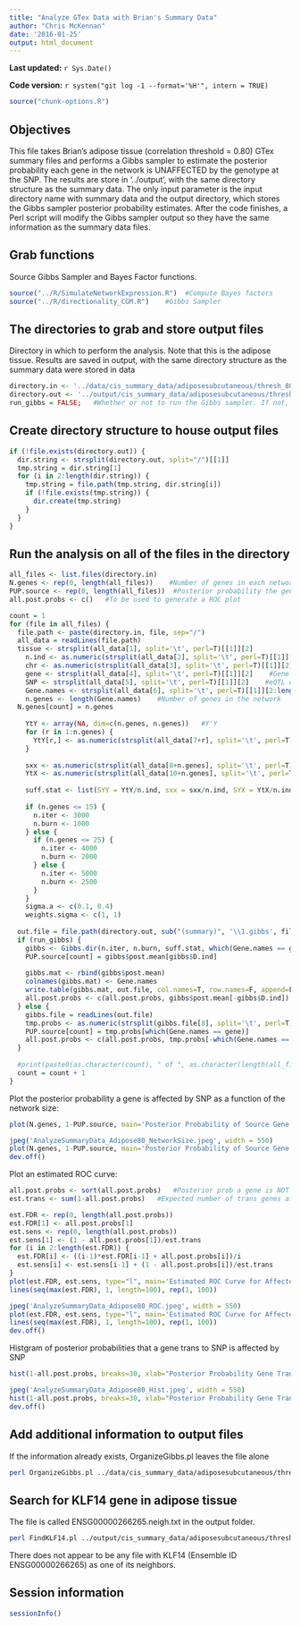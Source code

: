 ```yaml
---
title: "Analyze GTex Data with Brian's Summary Data"
author: "Chris McKennan"
date: '2016-01-25'
output: html_document
---
```


**Last updated:** `r Sys.Date()`

**Code version:** `r system("git log -1 --format='%H'", intern = TRUE)`

```r
source("chunk-options.R")
```

## Objectives

This file takes Brian's adipose tissue (correlation threshold = 0.80) GTex summary files and performs a Gibbs sampler to estimate the posterior probability each gene in the network is UNAFFECTED by the genotype at the SNP. The results are store in '../output', with the same directory structure as the summary data. The only input parameter is the input directory name with summary data and the output directory, which stores the Gibbs sampler posterior probability estimates. After the code finishes, a Perl script will modify the Gibbs sampler output so they have the same information as the summary data files.


## Grab functions

Source Gibbs Sampler and Bayes Factor functions.

```r
source("../R/SimulateNetworkExpression.R")  #Compute Bayes factors
source("../R/directionality_CGM.R")    #Gibbs Sampler
```

## The directories to grab and store output files

Directory in which to perform the analysis. Note that this is the adipose tissue. Results are saved in output, with the same directory structure as the summary data were stored in data

```r
directory.in <- '../data/cis_summary_data/adiposesubcutaneous/thresh_80'
directory.out <- '../output/cis_summary_data/adiposesubcutaneous/thresh_80'
run_gibbs = FALSE;   #Whether or not to run the Gibbs sampler. If not, I just look for the file in 'directory.out' to get the necessary information 
```

## Create directory structure to house output files

```r
if (!file.exists(directory.out)) {
  dir.string <- strsplit(directory.out, split="/")[[1]]
  tmp.string = dir.string[1]
  for (i in 2:length(dir.string)) {
    tmp.string = file.path(tmp.string, dir.string[i])
    if (!file.exists(tmp.string)) {
      dir.create(tmp.string)
    }
  }
}
```


## Run the analysis on all of the files in the directory

```r
all_files <- list.files(directory.in)
N.genes <- rep(0, length(all_files))    #Number of genes in each network
PUP.source <- rep(0, length(all_files))  #Posterior probability the gene cis to the eQTL is unaffected
all.post.probs <- c()   #To be used to generate a ROC plot

count = 1
for (file in all_files) {
  file.path <- paste(directory.in, file, sep="/")
  all_data = readLines(file.path)
  tissue <- strsplit(all_data[1], split='\t', perl=T)[[1]][2]
	n.ind <- as.numeric(strsplit(all_data[2], split='\t', perl=T)[[1]][2])   #Number of independent measurements
	chr <- as.numeric(strsplit(all_data[3], split='\t', perl=T)[[1]][2])    #Chromosome number
	gene <- strsplit(all_data[4], split='\t', perl=T)[[1]][2]    #Gene of interest
	SNP <- strsplit(all_data[5], split='\t', perl=T)[[1]][2]    #eQTL of interest
	Gene.names <- strsplit(all_data[6], split='\t', perl=T)[[1]][2:length(strsplit(all_data[6], split='\t', perl=T)[[1]])]   #Column names for Y'Y
	n.genes <- length(Gene.names)    #Number of genes in the network
  N.genes[count] = n.genes
	
	YtY <- array(NA, dim=c(n.genes, n.genes))   #Y'Y
	for (r in 1:n.genes) {
	  YtY[r,] <- as.numeric(strsplit(all_data[7+r], split='\t', perl=T)[[1]])
	}
	
	sxx <- as.numeric(strsplit(all_data[8+n.genes], split='\t', perl=T)[[1]][2])   #X'X, a scalar
	YtX <- as.numeric(strsplit(all_data[10+n.genes], split='\t', perl=T)[[1]])    #Y'X, a vector
	
	suff.stat <- list(SYY = YtY/n.ind, sxx = sxx/n.ind, SYX = YtX/n.ind, SY1 = rep(0, n.genes), mu.g = 0)
	
	if (n.genes <= 15) {
	  n.iter <- 3000
	  n.burn <- 1000
	} else {
	  if (n.genes <= 25) {
	    n.iter <- 4000
	    n.burn <- 2000
	  } else {
	    n.iter <- 5000
	    n.burn <- 2500
	  }
	}
	sigma.a <- c(0.1, 0.4)
	weights.sigma <- c(1, 1)
	
  out.file = file.path(directory.out, sub("(summary)", '\\1.gibbs', file, perl=T))
  if (run_gibbs) {
    gibbs <- Gibbs.dir(n.iter, n.burn, suff.stat, which(Gene.names == gene), n.ind, sigma.a, weights.sigma, n.genes-1)
    PUP.source[count] = gibbs$post.mean[gibbs$D.ind]
  
    gibbs.mat <- rbind(gibbs$post.mean)
    colnames(gibbs.mat) <- Gene.names
    write.table(gibbs.mat, out.file, col.names=T, row.names=F, append=F, quote=F, sep="\t")
    all.post.probs <- c(all.post.probs, gibbs$post.mean[-gibbs$D.ind])
  } else {
    gibbs.file = readLines(out.file)
    tmp.probs <- as.numeric(strsplit(gibbs.file[8], split='\t', perl=T)[[1]])
    PUP.source[count] = tmp.probs[which(Gene.names == gene)]
    all.post.probs <- c(all.post.probs, tmp.probs[-which(Gene.names == gene)])
  }
  
  #print(paste0(as.character(count), " of ", as.character(length(all_files))))
  count = count + 1
}
```

Plot the posterior probability a gene is affected by SNP as a function of the network size:
```r
plot(N.genes, 1-PUP.source, main='Posterior Probability of Source Gene as a Function of Network Size', xlab='Number of Genes in Network', ylab='Posterior Probability Source Gene is Affected by SNP')

jpeg('AnalyzeSummaryData_Adipose80_NetworkSize.jpeg', width = 550)
plot(N.genes, 1-PUP.source, main='Posterior Probability of Source Gene as a Function of Network Size', xlab='Number of Genes in Network', ylab='Posterior Probability Source Gene is Affected by SNP')
dev.off()
```

Plot an estimated ROC curve:
```r
all.post.probs <- sort(all.post.probs)   #Posterior prob a gene is NOT a trans eQTL
est.trans <- sum(1-all.post.probs)   #Expected number of trans genes affected (given the data)

est.FDR <- rep(0, length(all.post.probs))
est.FDR[1] <- all.post.probs[1]
est.sens <- rep(0, length(all.post.probs))
est.sens[1] <- (1 - all.post.probs[1])/est.trans
for (i in 2:length(est.FDR)) {
  est.FDR[i] <- ((i-1)*est.FDR[i-1] + all.post.probs[i])/i
  est.sens[i] <- est.sens[i-1] + (1 - all.post.probs[i])/est.trans
}
plot(est.FDR, est.sens, type="l", main='Estimated ROC Curve for Affected Genes Trans to SNP in Adipose', xlab="Estimated (conditional) False Discovery Rate", ylab='Estimated Sensitivity', xlim=c(0, max(0.6, est.FDR)))
lines(seq(max(est.FDR), 1, length=100), rep(1, 100))

jpeg('AnalyzeSummaryData_Adipose80_ROC.jpeg', width = 550)
plot(est.FDR, est.sens, type="l", main='Estimated ROC Curve for Affected Genes Trans to SNP in Adipose', xlab="Estimated (conditional) False Discovery Rate", ylab='Estimated Sensitivity', xlim=c(0, max(0.6, est.FDR)))
lines(seq(max(est.FDR), 1, length=100), rep(1, 100))
dev.off()
```

Histgram of posterior probabilities that a gene trans to SNP is affected by SNP
```r
hist(1-all.post.probs, breaks=30, xlab="Posterior Probability Gene Trans to SNP is AFFECTED by SNP", ylab="Frequency", main="Histogram of Posterior Probabilities a Trans Gene is AFFECTED by SNP", xlim=c(0,1))

jpeg('AnalyzeSummaryData_Adipose80_Hist.jpeg', width = 550)
hist(1-all.post.probs, breaks=30, xlab="Posterior Probability Gene Trans to SNP is AFFECTED by SNP", ylab="Frequency", main="Histogram of Posterior Probabilities a Trans Gene is AFFECTED by SNP", xlim=c(0,1))
dev.off()
```

## Add additional information to output files
If the information already exists, OrganizeGibbs.pl leaves the file alone

```bash
perl OrganizeGibbs.pl ../data/cis_summary_data/adiposesubcutaneous/thresh_80 ../output/cis_summary_data/adiposesubcutaneous/thresh_80
```

## Search for KLF14 gene in adipose tissue
The file is called ENSG00000266265.neigh.txt in the output folder.

```bash
perl FindKLF14.pl ../output/cis_summary_data/adiposesubcutaneous/thresh_80
```
There does not appear to be any file with KLF14 (Ensemble ID ENSG00000266265) as one of its neighbors. 

## Session information

```r
sessionInfo()
```
